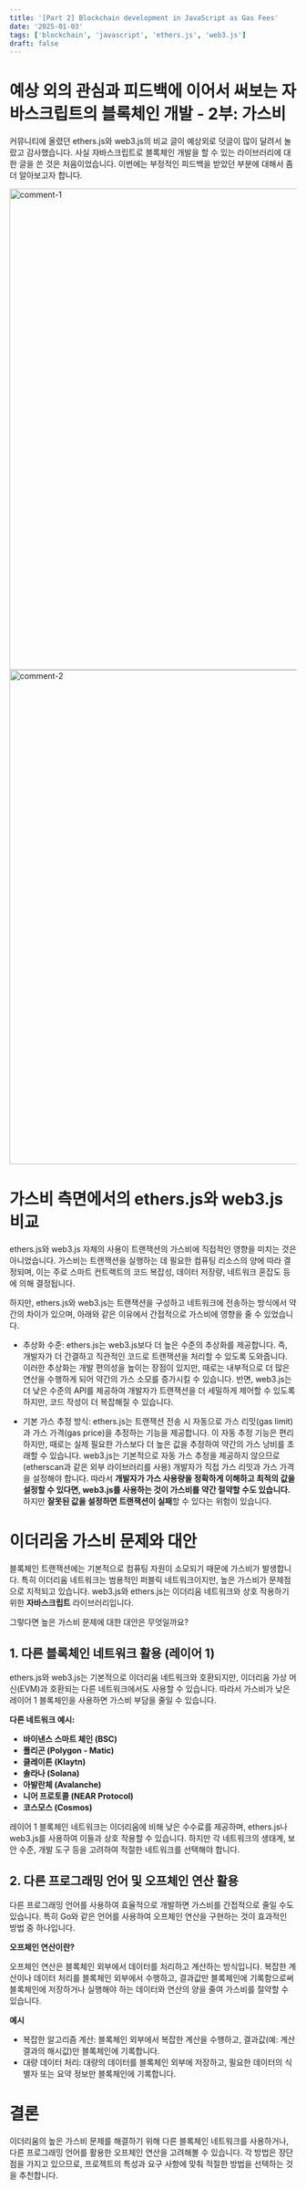 ```yaml
---
title: '[Part 2] Blockchain development in JavaScript as Gas Fees'
date: '2025-01-03'
tags: ['blockchain', 'javascript', 'ethers.js', 'web3.js']
draft: false
---
```


# 예상 외의 관심과 피드백에 이어서 써보는 자바스크립트의 블록체인 개발 - 2부: 가스비

커뮤니티에 올렸던 ethers.js와 web3.js의 비교 글이 예상외로 덧글이 많이 달려서 놀랐고 감사했습니다.
사실 자바스크립트로 블록체인 개발을 할 수 있는 라이브러리에 대한 글을 쓴 것은 처음이었습니다.
이번에는 부정적인 피드백을 받았던 부분에 대해서 좀 더 알아보고자 합니다.

<img width="844" alt="comment-1" src="https://github.com/user-attachments/assets/18d75466-0a26-4024-8891-a5c41d7444cb" />
<img width="867" alt="comment-2" src="https://github.com/user-attachments/assets/849a8c1a-3d29-4157-8483-102c050837b3" />

# 가스비 측면에서의 ethers.js와 web3.js 비교 

ethers.js와 web3.js 자체의 사용이 트랜잭션의 가스비에 직접적인 영향을 미치는 것은 아니었습니다. 가스비는 트랜잭션을 실행하는 데 필요한 컴퓨팅 리소스의 양에 따라 결정되며, 이는 주로 스마트 컨트랙트의 코드 복잡성, 데이터 저장량, 네트워크 혼잡도 등에 의해 결정됩니다.

하지만, ethers.js와 web3.js는 트랜잭션을 구성하고 네트워크에 전송하는 방식에서 약간의 차이가 있으며, 아래와 같은 이유에서 간접적으로 가스비에 영향을 줄 수 있었습니다.

- 추상화 수준: ethers.js는 web3.js보다 더 높은 수준의 추상화를 제공합니다. 즉, 개발자가 더 간결하고 직관적인 코드로 트랜잭션을 처리할 수 있도록 도와줍니다. 이러한 추상화는 개발 편의성을 높이는 장점이 있지만, 때로는 내부적으로 더 많은 연산을 수행하게 되어 약간의 가스 소모를 증가시킬 수 있습니다. 반면, web3.js는 더 낮은 수준의 API를 제공하여 개발자가 트랜잭션을 더 세밀하게 제어할 수 있도록 하지만, 코드 작성이 더 복잡해질 수 있습니다.

- 기본 가스 추정 방식: ethers.js는 트랜잭션 전송 시 자동으로 가스 리밋(gas limit)과 가스 가격(gas price)을 추정하는 기능을 제공합니다. 이 자동 추정 기능은 편리하지만, 때로는 실제 필요한 가스보다 더 높은 값을 추정하여 약간의 가스 낭비를 초래할 수 있습니다. web3.js는 기본적으로 자동 가스 추정을 제공하지 않으므로(etherscan과 같은 외부 라이브러리를 사용) 개발자가 직접 가스 리밋과 가스 가격을 설정해야 합니다. 따라서 **개발자가 가스 사용량을 정확하게 이해하고 최적의 값을 설정할 수 있다면, web3.js를 사용하는 것이 가스비를 약간 절약할 수도 있습니다.** 하지만 **잘못된 값을 설정하면 트랜잭션이 실패**할 수 있다는 위험이 있습니다.

# 이더리움 가스비 문제와 대안

블록체인 트랜잭션에는 기본적으로 컴퓨팅 자원이 소모되기 때문에 가스비가 발생합니다. 특히 이더리움 네트워크는 범용적인 퍼블릭 네트워크이지만, 높은 가스비가 문제점으로 지적되고 있습니다. web3.js와 ethers.js는 이더리움 네트워크와 상호 작용하기 위한 **자바스크립트** 라이브러리입니다.

그렇다면 높은 가스비 문제에 대한 대안은 무엇일까요?

## 1. 다른 블록체인 네트워크 활용 (레이어 1)

ethers.js와 web3.js는 기본적으로 이더리움 네트워크와 호환되지만, 이더리움 가상 머신(EVM)과 호환되는 다른 네트워크에서도 사용할 수 있습니다. 따라서 가스비가 낮은 레이어 1 블록체인을 사용하면 가스비 부담을 줄일 수 있습니다.

**다른 네트워크 예시:**

*   **바이낸스 스마트 체인 (BSC)**
*   **폴리곤 (Polygon - Matic)**
*   **클레이튼 (Klaytn)**
*   **솔라나 (Solana)**
*   **아발란체 (Avalanche)**
*   **니어 프로토콜 (NEAR Protocol)**
*   **코스모스 (Cosmos)**

레이어 1 블록체인 네트워크는 이더리움에 비해 낮은 수수료를 제공하며, ethers.js나 web3.js를 사용하여 이들과 상호 작용할 수 있습니다. 하지만 각 네트워크의 생태계, 보안 수준, 개발 도구 등을 고려하여 적절한 네트워크를 선택해야 합니다.

## 2. 다른 프로그래밍 언어 및 오프체인 연산 활용

다른 프로그래밍 언어를 사용하여 효율적으로 개발하면 가스비를 간접적으로 줄일 수도 있습니다. 특히 Go와 같은 언어를 사용하여 오프체인 연산을 구현하는 것이 효과적인 방법 중 하나입니다.

**오프체인 연산이란?**

오프체인 연산은 블록체인 외부에서 데이터를 처리하고 계산하는 방식입니다. 복잡한 계산이나 데이터 처리를 블록체인 외부에서 수행하고, 결과값만 블록체인에 기록함으로써 블록체인에 저장하거나 실행해야 하는 데이터와 연산의 양을 줄여 가스비를 절약할 수 있습니다.

**예시**

*   복잡한 알고리즘 계산: 블록체인 외부에서 복잡한 계산을 수행하고, 결과값(예: 계산 결과의 해시값)만 블록체인에 기록합니다.
*   대량 데이터 처리: 대량의 데이터를 블록체인 외부에 저장하고, 필요한 데이터의 식별자 또는 요약 정보만 블록체인에 기록합니다.

# 결론

이더리움의 높은 가스비 문제를 해결하기 위해 다른 블록체인 네트워크를 사용하거나, 다른 프로그래밍 언어를 활용한 오프체인 연산을 고려해볼 수 있습니다. 각 방법은 장단점을 가지고 있으므로, 프로젝트의 특성과 요구 사항에 맞춰 적절한 방법을 선택하는 것을 추천합니다.